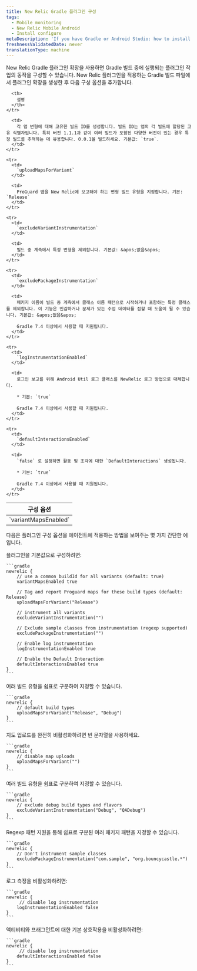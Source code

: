 ```yaml
---
title: New Relic Gradle 플러그인 구성
tags:
  - Mobile monitoring
  - New Relic Mobile Android
  - Install configure
metaDescription: 'If you have Gradle or Android Studio: how to install New Relic mobile monitoring.'
freshnessValidatedDate: never
translationType: machine
---
```


New Relic Gradle 플러그인 확장을 사용하면 Gradle 빌드 중에 실행되는 플러그인 작업의 동작을 구성할 수 있습니다. New Relic 플러그인을 적용하는 Gradle 빌드 파일에서 플러그인 확장을 생성한 후 다음 구성 옵션을 추가합니다.

<table>
  <thead>
    <tr>
      <th style={{ width: "220px" }}>
        구성 옵션
      </th>

      <th>
        설명
      </th>
    </tr>
  </thead>

  <tbody>
    <tr>
      <td>
        `variantMapsEnabled`
      </td>

      <td>
        각 앱 변형에 대해 고유한 빌드 ID를 생성합니다. 빌드 ID는 앱의 각 빌드에 할당된 고유 식별자입니다. 특히 버전 1.1.1과 같이 여러 빌드가 포함된 다양한 버전이 있는 경우 특정 빌드를 추적하는 데 유용합니다. 0.0.1을 빌드하세요. 기본값: `true`.
      </td>
    </tr>

    <tr>
      <td>
        `uploadMapsForVariant`
      </td>

      <td>
        ProGuard 맵을 New Relic에 보고해야 하는 변형 빌드 유형을 지정합니다. 기본: `Release`
      </td>
    </tr>

    <tr>
      <td>
        `excludeVariantInstrumentation`
      </td>

      <td>
        빌드 중 계측에서 특정 변형을 제외합니다. 기본값: &apos;없음&apos;
      </td>
    </tr>

    <tr>
      <td>
        `excludePackageInstrumentation`
      </td>

      <td>
        패키지 이름이 빌드 중 계측에서 클래스 이름 패턴으로 시작하거나 포함하는 특정 클래스를 제외합니다. 이 기능은 민감하거나 문제가 있는 수업 데이터를 접할 때 도움이 될 수 있습니다. 기본값: &apos;없음&apos;

        Gradle 7.4 이상에서 사용할 때 지원됩니다.
      </td>
    </tr>

    <tr>
      <td>
        `logInstrumentationEnabled`
      </td>

      <td>
        로그인 보고를 위해 Android Util 로그 클래스를 NewRelic 로그 방법으로 대체합니다.

        * 기본: `true`

        Gradle 7.4 이상에서 사용할 때 지원됩니다.
      </td>
    </tr>

    <tr>
      <td>
        `defaultInteractionsEnabled`
      </td>

      <td>
        `false` 로 설정하면 활동 및 조각에 대한 `DefaultInteractions` 생성됩니다.

        * 기본: `true`

        Gradle 7.4 이상에서 사용할 때 지원됩니다.
      </td>
    </tr>
  </tbody>
</table>

다음은 플러그인 구성 옵션을 에이전트에 적용하는 방법을 보여주는 몇 가지 간단한 예입니다.

<CollapserGroup>
  <Collapser id="app-level" title="앱 수준 build.gradle 예제">
    플러그인을 기본값으로 구성하려면:

    ```gradle
    newrelic {
        // use a common buildId for all variants (default: true)
        variantMapsEnabled true

        // Tag and report Proguard maps for these build types (default: Release)
        uploadMapsForVariant("Release")

        // instrument all variants
        excludeVariantInstrumentation("")

        // Exclude sample classes from instrumentation (regexp supported)
        excludePackageInstrumentation("")

        // Enable log instrumentation
        logInstrumentationEnabled true

        // Enable the Default Interaction
        defaultInteractionsEnabled true
    }
    ```
  </Collapser>

  <Collapser id="app-level" title="여러 변형에 대해 지도 업로드 활성화">
    여러 빌드 유형을 쉼표로 구분하여 지정할 수 있습니다.

    ```gradle
    newrelic {
        // default build types
        uploadMapsForVariant("Release", "Debug")
    }
    ```
  </Collapser>

  <Collapser id="app-level" title="지도 업로드 비활성화">
    지도 업로드를 완전히 비활성화하려면 빈 문자열을 사용하세요.

    ```gradle
    newrelic {
        // disable map uploads
        uploadMapsForVariant("")
    }
    ```
  </Collapser>

  <Collapser id="app-level" title="디버그 변형 계측 비활성화">
    여러 빌드 유형을 쉼표로 구분하여 지정할 수 있습니다.

    ```gradle
    newrelic {
        // exclude debug build types and flavors
        excludeVariantInstrumentation("Debug", "QADebug")
    }
    ```
  </Collapser>

  <Collapser id="app-level" title="특정 클래스의 계측 비활성화">
    Regexp 패턴 지원을 통해 쉼표로 구분된 여러 패키지 패턴을 지정할 수 있습니다.

    ```gradle
    newrelic {
        // Don't instrument sample classes
        excludePackageInstrumentation("com.sample", "org.bouncycastle.*")
    }
    ```
  </Collapser>

  <Collapser id="app-level" title="로그 측정, 장비 비활성화">
    로그 측정을 비활성화하려면:

    ```gradle
    newrelic {
         // disable log instrumentation
        logInstrumentationEnabled false
    }
    ```
  </Collapser>

  <Collapser id="app-level" title="기본 복합 복합 비활성화">
    액티비티와 프래그먼트에 대한 기본 상호작용을 비활성화하려면:

    ```gradle
    newrelic {
         // disable log instrumentation
        defaultInteractionsEnabled false
    }
    ```
  </Collapser>
</CollapserGroup>